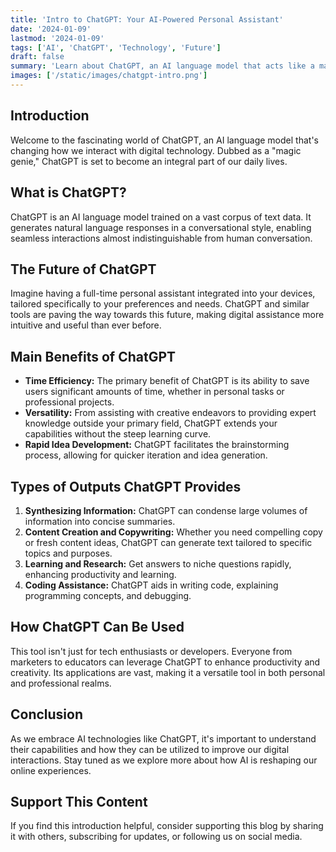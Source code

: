 ```yaml
---
title: 'Intro to ChatGPT: Your AI-Powered Personal Assistant'
date: '2024-01-09'
lastmod: '2024-01-09'
tags: ['AI', 'ChatGPT', 'Technology', 'Future']
draft: false
summary: 'Learn about ChatGPT, an AI language model that acts like a magic genie, and explore how it will transform our daily digital interactions into more efficient, personalized experiences.'
images: ['/static/images/chatgpt-intro.png']
---
```


## Introduction

Welcome to the fascinating world of ChatGPT, an AI language model that's changing how we interact with digital technology. Dubbed as a "magic genie," ChatGPT is set to become an integral part of our daily lives.

<TOCInline toc={props.toc} exclude="Introduction" />

## What is ChatGPT?

ChatGPT is an AI language model trained on a vast corpus of text data. It generates natural language responses in a conversational style, enabling seamless interactions almost indistinguishable from human conversation.

## The Future of ChatGPT

Imagine having a full-time personal assistant integrated into your devices, tailored specifically to your preferences and needs. ChatGPT and similar tools are paving the way towards this future, making digital assistance more intuitive and useful than ever before.

## Main Benefits of ChatGPT

- **Time Efficiency:** The primary benefit of ChatGPT is its ability to save users significant amounts of time, whether in personal tasks or professional projects.
- **Versatility:** From assisting with creative endeavors to providing expert knowledge outside your primary field, ChatGPT extends your capabilities without the steep learning curve.
- **Rapid Idea Development:** ChatGPT facilitates the brainstorming process, allowing for quicker iteration and idea generation.

## Types of Outputs ChatGPT Provides

1. **Synthesizing Information:** ChatGPT can condense large volumes of information into concise summaries.
2. **Content Creation and Copywriting:** Whether you need compelling copy or fresh content ideas, ChatGPT can generate text tailored to specific topics and purposes.
3. **Learning and Research:** Get answers to niche questions rapidly, enhancing productivity and learning.
4. **Coding Assistance:** ChatGPT aids in writing code, explaining programming concepts, and debugging.

## How ChatGPT Can Be Used

This tool isn't just for tech enthusiasts or developers. Everyone from marketers to educators can leverage ChatGPT to enhance productivity and creativity. Its applications are vast, making it a versatile tool in both personal and professional realms.

## Conclusion

As we embrace AI technologies like ChatGPT, it's important to understand their capabilities and how they can be utilized to improve our digital interactions. Stay tuned as we explore more about how AI is reshaping our online experiences.

## Support This Content

If you find this introduction helpful, consider supporting this blog by sharing it with others, subscribing for updates, or following us on social media.

